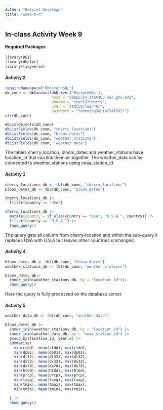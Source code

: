 ```yaml
---
Author: "Betsiet Delelegn"
title: "week-9-R"
---
```


## In-class Activity Week 9

#### Required Packages

```r
library(DBI)
library(dbplyr)
library(tidyverse)
```

#### Activity 2

```r
requireNamespace("RPostgreSQL")
db_conn <- dbConnect(dbDriver('PostgreSQL'),
                     host = "dkepplin-stat463.cec.gmu.edu",
                     dbname = "stat507cherry",
                     user = "stat507learner",
                     password = "learningSQLinSTAT507!")
str(db_conn)

dbListObjects(db_conn)
dbListFields(db_conn, "cherry_locations")
dbListFields(db_conn, "bloom_dates")
dbListFields(db_conn, "weather_stations")
dbListFields(db_conn, "weather_data")

```

The tables cherry_location, bloom_dates and weather_stations have location_id that can link them all together. The weather_data can be connected to weather_stations using noaa_station_id.

#### Activity 3

```r
cherry_locations_db <- tbl(db_conn, "cherry_locations")
bloom_dates_db <- tbl(db_conn, "bloom_dates")

cherry_locations_db |> 
  filter(country == "USA")

cherry_locations_db |> 
  mutate(country = if_else(country == "USA", "U.S.A.", country)) |> 
  filter(country == "U.S.A.") |>
  show_query()
```

The query gets all column from cherry-location and within the sub-query it replaces USA with U.S.A but leaves other countries unchanged.

#### Activity 4

```r
bloom_dates_db <- tbl(db_conn, "bloom_dates")
weather_stations_db <- tbl(db_conn, "weather_stations")

bloom_dates_db|>
  inner_join(weather_stations_db, by = "location_id")|>
  show_query()
```

Here the query is fully processed on the database server.

#### Activity 5

```r
weather_data_db <- tbl(db_conn, "weather_data")

bloom_dates_db |>
  inner_join(weather_stations_db, by = "location_id") |>
  inner_join(weather_data_db, by = "noaa_station_id") |>
  group_by(location_id, year.x) |>
  summarise(
    min(cldd), mean(cldd), max(cldd),
    min(dp01), mean(dp01), max(dp01),
    min(dt32), mean(dt32), max(dt32),
    min(dx32), mean(dx32), max(dx32),
    min(dx70), mean(dx70), max(dx70),
    min(htdd), mean(htdd), max(htdd),
    min(prcp), mean(prcp), max(prcp),
    min(tavg), mean(tavg), max(tavg),
    min(tmax), mean(tmax), max(tmax),
    min(tmin), mean(tmin), max(tmin),
  
  ) |> 
  show_query()
```
